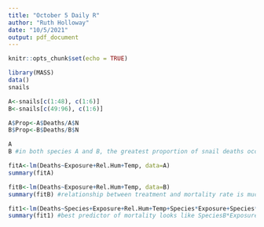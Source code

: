 ```yaml
---
title: "October 5 Daily R"
author: "Ruth Holloway"
date: "10/5/2021"
output: pdf_document
---
```


```r
knitr::opts_chunk$set(echo = TRUE)
```

```r
library(MASS)
data()
snails

A<-snails[c(1:48), c(1:6)]
B<-snails[c(49:96), c(1:6)]

A$Prop<-A$Deaths/A$N
B$Prop<-B$Deaths/B$N

A
B #in both species A and B, the greatest proportion of snail deaths occurred at the lowest humidity and highest temperature after 4 weeks of exposure. However, the difference between mortality rates between those groups is large: 35% of snails assigned to those conditions from species A died, whereas 80% of snails from species B died when assigned to the same conditions.

fitA<-lm(Deaths~Exposure+Rel.Hum+Temp, data=A)
summary(fitA)

fitB<-lm(Deaths~Exposure+Rel.Hum+Temp, data=B)
summary(fitB) #relationship between treatment and mortality rate is much higher in species B

fit1<-lm(Deaths~Species+Exposure+Rel.Hum+Temp+Species*Exposure+Species*Rel.Hum+Species*Temp, data=snails) 
summary(fit1) #best predictor of mortality looks like SpeciesB*Exposure

```

